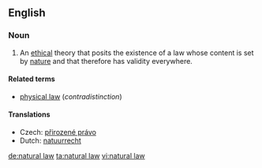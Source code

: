 ==English==
{{wikipedia}}
===Noun===
{{en-noun|-|sg=[[natural]] [[law]]}}

# {{philosophy}} An [[ethical]] theory that posits the existence of a law whose content is set by [[nature]] and that therefore has validity everywhere.

====Related terms====
* [[physical law]] (''contradistinction'')

====Translations====
{{trans-top|ethical theory}}
* Czech: [[přirozené právo]] {{n}}
* Dutch: [[natuurrecht]] {{n}}
{{trans-mid}}
{{trans-bottom}}

[[de:natural law]]
[[ta:natural law]]
[[vi:natural law]]